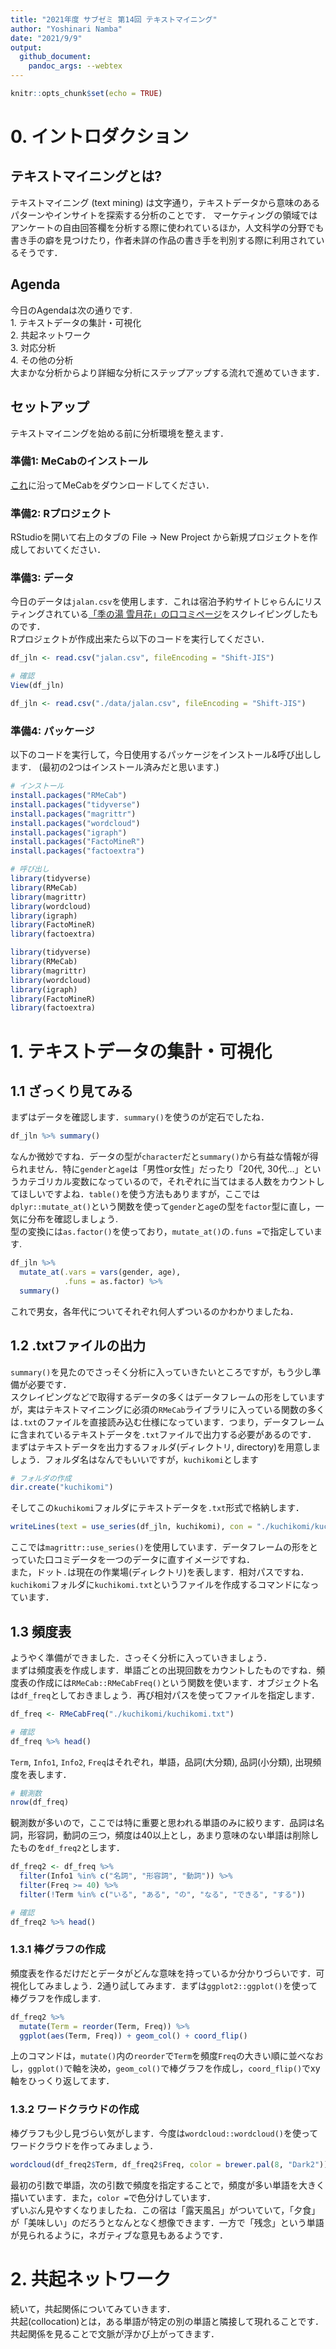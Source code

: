 ```yaml
---
title: "2021年度 サブゼミ 第14回 テキストマイニング"
author: "Yoshinari Namba"
date: "2021/9/9"
output: 
  github_document:
    pandoc_args: --webtex
---
```


```r
knitr::opts_chunk$set(echo = TRUE)
```


# 0. イントロダクション

## テキストマイニングとは?
テキストマイニング (text mining) は文字通り，テキストデータから意味のあるパターンやインサイトを探索する分析のことです．
マーケティングの領域ではアンケートの自由回答欄を分析する際に使われているほか，人文科学の分野でも書き手の癖を見つけたり，作者未詳の作品の書き手を判別する際に利用されているそうです．

## Agenda
今日のAgendaは次の通りです.  
1. テキストデータの集計・可視化  
2. 共起ネットワーク  
3. 対応分析  
4. その他の分析  
大まかな分析からより詳細な分析にステップアップする流れで進めていきます．

## セットアップ
テキストマイニングを始める前に分析環境を整えます．

### 準備1: MeCabのインストール
[これ](http://taku910.github.io/mecab/#download)に沿ってMeCabをダウンロードしてください．

### 準備2: Rプロジェクト
RStudioを開いて右上のタブの File -> New Project から新規プロジェクトを作成しておいてください．

### 準備3: データ
今日のデータは`jalan.csv`を使用します．これは宿泊予約サイトじゃらんにリスティングされている[「季の湯 雪月花」の口コミページ](https://www.jalan.net/yad371898/kuchikomi/?screenId=UWW3001&stayCount=1&yadNo=371898&dateUndecided=1&roomCount=1&roomCrack=200000&adultNum=2&callbackHistFlg=1&smlCd=141602&distCd=01&activeSort=5)をスクレイピングしたものです．  
Rプロジェクトが作成出来たら以下のコードを実行してください．
```r
df_jln <- read.csv("jalan.csv", fileEncoding = "Shift-JIS")

# 確認
View(df_jln)
```

```r
df_jln <- read.csv("./data/jalan.csv", fileEncoding = "Shift-JIS")
```

### 準備4: パッケージ
以下のコードを実行して，今日使用するパッケージをインストール&呼び出しします．
(最初の2つはインストール済みだと思います.)
```r
# インストール
install.packages("RMeCab")
install.packages("tidyverse")
install.packages("magrittr")
install.packages("wordcloud")
install.packages("igraph")
install.packages("FactoMineR")
install.packages("factoextra")

# 呼び出し
library(tidyverse)
library(RMeCab)
library(magrittr)
library(wordcloud)
library(igraph)
library(FactoMineR)
library(factoextra)
```

```r
library(tidyverse)
library(RMeCab)
library(magrittr)
library(wordcloud)
library(igraph)
library(FactoMineR)
library(factoextra)
```


# 1. テキストデータの集計・可視化

## 1.1 ざっくり見てみる
まずはデータを確認します．`summary()`を使うのが定石でしたね．
```r
df_jln %>% summary()
```
なんか微妙ですね．データの型が`character`だと`summary()`から有益な情報が得られません．特に`gender`と`age`は「男性or女性」だったり「20代, 30代...」というカテゴリカル変数になっているので，それぞれに当てはまる人数をカウントしてほしいですよね．`table()`を使う方法もありますが，ここでは`dplyr::mutate_at()`という関数を使って`gender`と`age`の型を`factor`型に直し，一気に分布を確認しましょう.  
型の変換には`as.factor()`を使っており，`mutate_at()`の`.funs =`で指定しています.

```r
df_jln %>% 
  mutate_at(.vars = vars(gender, age), 
            .funs = as.factor) %>% 
  summary()
```

これで男女，各年代についてそれぞれ何人ずついるのかわかりましたね．


## 1.2 .txtファイルの出力
`summary()`を見たのでさっそく分析に入っていきたいところですが，もう少し準備が必要です．  
スクレイピングなどで取得するデータの多くはデータフレームの形をしていますが，実はテキストマイニングに必須の`RMeCab`ライブラリに入っている関数の多くは`.txt`のファイルを直接読み込む仕様になっています．つまり，データフレームに含まれているテキストデータを`.txt`ファイルで出力する必要があるのです．  
まずはテキストデータを出力するフォルダ(ディレクトリ, directory)を用意しましょう．フォルダ名はなんでもいいですが，`kuchikomi`とします
```r
# フォルダの作成
dir.create("kuchikomi")
```

そしてこの`kuchikomi`フォルダにテキストデータを`.txt`形式で格納します．
```r
writeLines(text = use_series(df_jln, kuchikomi), con = "./kuchikomi/kuchikomi.txt")
```

ここでは`magrittr::use_series()`を使用しています．データフレームの形をとっていた口コミデータを一つのデータに直すイメージですね．  
また，ドット`.`は現在の作業場(ディレクトリ)を表します．相対パスですね．`kuchikomi`フォルダに`kuchikomi.txt`というファイルを作成するコマンドになっています．  

## 1.3 頻度表
ようやく準備ができました．さっそく分析に入っていきましょう．  
まずは頻度表を作成します．単語ごとの出現回数をカウントしたものですね．頻度表の作成には`RMeCab::RMeCabFreq()`という関数を使います．オブジェクト名は`df_freq`としておきましょう．再び相対パスを使ってファイルを指定します．

```r
df_freq <- RMeCabFreq("./kuchikomi/kuchikomi.txt")

# 確認
df_freq %>% head()
```


`Term`, `Info1`, `Info2`, `Freq`はそれぞれ，単語，品詞(大分類), 品詞(小分類), 出現頻度を表します．
```r
# 観測数
nrow(df_freq)
```
観測数が多いので，ここでは特に重要と思われる単語のみに絞ります．品詞は名詞，形容詞，動詞の三つ，頻度は40以上とし，あまり意味のない単語は削除したものを`df_freq2`とします．
```r
df_freq2 <- df_freq %>% 
  filter(Info1 %in% c("名詞", "形容詞", "動詞")) %>% 
  filter(Freq >= 40) %>% 
  filter(!Term %in% c("いる", "ある", "の", "なる", "できる", "する")) 

# 確認
df_freq2 %>% head()
```

### 1.3.1 棒グラフの作成
頻度表を作るだけだとデータがどんな意味を持っているか分かりづらいです．可視化してみましょう．2通り試してみます．まずは`ggplot2::ggplot()`を使って棒グラフを作成します.
```r
df_freq2 %>% 
  mutate(Term = reorder(Term, Freq)) %>% 
  ggplot(aes(Term, Freq)) + geom_col() + coord_flip()
```
上のコマンドは，`mutate()`内の`reorder`で`Term`を頻度`Freq`の大きい順に並べなおし，`ggplot()`で軸を決め，`geom_col()`で棒グラフを作成し，`coord_flip()`でxy軸をひっくり返してます．  


### 1.3.2 ワードクラウドの作成
棒グラフも少し見づらい気がします．今度は`wordcloud::wordcloud()`を使ってワードクラウドを作ってみましょう．
```r
wordcloud(df_freq2$Term, df_freq2$Freq, color = brewer.pal(8, "Dark2"))
```

最初の引数で単語，次の引数で頻度を指定することで，頻度が多い単語を大きく描いています．また，`color = `で色分けしています．  
ずいぶん見やすくなりましたね．この宿は「露天風呂」がついていて，「夕食」が「美味しい」のだろうとなんとなく想像できます．一方で「残念」という単語が見られるように，ネガティブな意見もあるようです．



# 2. 共起ネットワーク
続いて，共起関係についてみていきます．  
共起(collocation)とは，ある単語が特定の別の単語と隣接して現れることです．共起関係を見ることで文脈が浮かび上がってきます．







